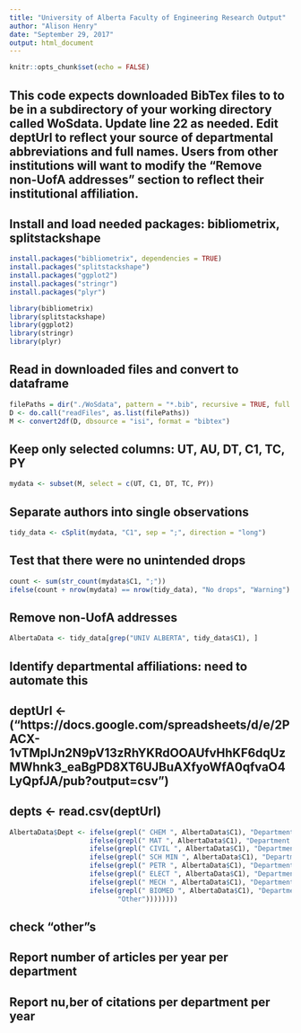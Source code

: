 ---
title: "University of Alberta Faculty of Engineering Research Output"
author: "Alison Henry"
date: "September 29, 2017"
output: html_document
---

```{r setup, include=FALSE}
knitr::opts_chunk$set(echo = FALSE)
```
## This code expects downloaded BibTex files to to be in a subdirectory of your working directory called WoSdata. Update line 22 as needed. Edit deptUrl to reflect your source of departmental abbreviations and full names. Users from other institutions will want to modify the "Remove non-UofA addresses" section to reflect their institutional affiliation.  

## Install and load needed packages: bibliometrix, splitstackshape

```{r}
install.packages("bibliometrix", dependencies = TRUE)
install.packages("splitstackshape")
install.packages("ggplot2")
install.packages("stringr")
install.packages("plyr")

library(bibliometrix)
library(splitstackshape)
library(ggplot2)
library(stringr)
library(plyr)
```


## Read in downloaded files and convert to dataframe

```{r}
filePaths = dir("./WoSdata", pattern = "*.bib", recursive = TRUE, full.names = TRUE) 
D <- do.call("readFiles", as.list(filePaths)) 
M <- convert2df(D, dbsource = "isi", format = "bibtex")
```
## Keep only selected columns: UT, AU, DT, C1, TC, PY
```{r}
mydata <- subset(M, select = c(UT, C1, DT, TC, PY))
```
## Separate authors into single observations
```{r}
tidy_data <- cSplit(mydata, "C1", sep = ";", direction = "long")
```
## Test that there were no unintended drops
```{r}
count <- sum(str_count(mydata$C1, ";"))
ifelse(count + nrow(mydata) == nrow(tidy_data), "No drops", "Warning") 
```
## Remove non-UofA addresses
```{r}
AlbertaData <- tidy_data[grep("UNIV ALBERTA", tidy_data$C1), ]
```
## Identify departmental affiliations: need to automate this
## deptUrl <- ("https://docs.google.com/spreadsheets/d/e/2PACX-1vTMpIJn2N9pV13zRhYKRdOOAUfvHhKF6dqUzMWhnk3_eaBgPD8XT6UJBuAXfyoWfA0qfvaO4LyQpfJA/pub?output=csv")
## depts <- read.csv(deptUrl)
```{r}
AlbertaData$Dept <- ifelse(grepl(" CHEM ", AlbertaData$C1), "Department of Chemical and Materials Engineering",
                    ifelse(grepl(" MAT ", AlbertaData$C1), "Department of Chemical and Materials Engineering",
                    ifelse(grepl(" CIVIL ", AlbertaData$C1), "Department of Civil and Environmental Engineering",
                    ifelse(grepl(" SCH MIN ", AlbertaData$C1), "Department of Civil and Environmental Engineering",
                    ifelse(grepl(" PETR ", AlbertaData$C1), "Department of Civil and Environmental Engineering",
                    ifelse(grepl(" ELECT ", AlbertaData$C1), "Department of Electrical and Computer Engineering",
                    ifelse(grepl(" MECH ", AlbertaData$C1), "Department of Mechanical Engineering",
                    ifelse(grepl(" BIOMED ", AlbertaData$C1), "Department of Biomedical Engineering",
                           "Other"))))))))
```
## check "other"s


## Report number of articles per year per department 
## Report nu,ber of citations per department per year